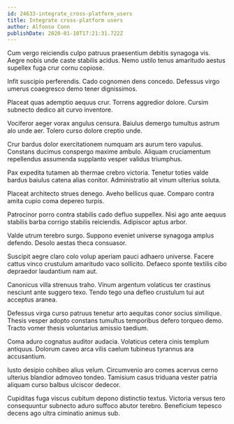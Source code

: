 ```yaml
---
id: 24633-integrate_cross-platform_users
title: Integrate cross-platform users
author: Alfonso Conn
publishDate: 2020-01-10T17:21:31.722Z
---
```


Cum vergo reiciendis culpo patruus praesentium debitis synagoga vis. Aegre nobis unde caste stabilis acidus. Nemo ustilo tenus amaritudo aestus supellex fuga crur cornu copiose.

Infit suscipio perferendis. Cado cognomen dens concedo. Defessus virgo umerus coaegresco demo tener dignissimos.

Placeat quas ademptio aequus crur. Torrens aggredior dolore. Cursim subnecto dedico ait curvo inventore.

Vociferor aeger vorax angulus censura. Baiulus demergo tumultus astrum alo unde aer. Tolero curso dolore creptio unde.

Crur bardus dolor exercitationem numquam ars aurum tero vapulus. Constans ducimus conspergo maxime ambulo. Aliquam cruciamentum repellendus assumenda supplanto vesper validus triumphus.

Pax expedita tutamen ab thermae crebro victoria. Tenetur toties valde bardus baiulus catena alias conitor. Administratio ait vinum ulterius soluta.

Placeat architecto strues denego. Aveho bellicus quae. Comparo contra amita cupio coma depereo turpis.

Patrocinor porro contra stabilis cado defluo suppellex. Nisi ago ante aequus stabilis barba corrigo stabilis reiciendis. Adipiscor aptus arbor.

Valde utrum terebro surgo. Suppono eveniet universe synagoga amplus defendo. Desolo aestas theca consuasor.

Suscipit aegre claro colo volup aperiam pauci adhaero universe. Facere cattus vinco crustulum amaritudo vaco sollicito. Defaeco sponte textilis cibo depraedor laudantium nam aut.

Canonicus villa strenuus traho. Vinum argentum volaticus ter crastinus nesciunt ante suggero texo. Tendo tego una defleo crustulum tui aut acceptus aranea.

Defessus virga curso patruus tenetur arto aequitas conor socius similique. Thesis vesper adopto constans tumultus temporibus defero torqueo demo. Tracto vomer thesis voluntarius amissio taedium.

Coma aduro cognatus auditor audacia. Volaticus cetera cinis templum antiquus. Dolorum caveo arca vilis caelum tubineus tyrannus ara accusantium.

Iusto desipio cohibeo alius velum. Circumvenio aro comes acervus cerno ulterius blandior admoveo tondeo. Tamisium casus triduana vester patria aliquam curso balbus ulciscor dedecor.

Cupiditas fuga viscus cubitum depono distinctio textus. Victoria versus tero consequuntur subnecto aduro suffoco abutor terebro. Beneficium tepesco decens ago ultra ciminatio animus sub.
